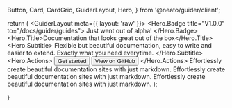   Button,
  Card,
  CardGrid,
  GuiderLayout,
  Hero,
} from '@neato/guider/client';
 
  return (
    <GuiderLayout meta={{ layout: 'raw' }}>
      <Hero>
        <Hero.Badge title="V1.0.0" to="/docs/guider/guides">
          Just went out of alpha!
        </Hero.Badge>
        <Hero.Title>Documentation that looks great out of the box</Hero.Title>
        <Hero.Subtitle>
          Flexible but beautiful documentation, easy to write and easier to
          extend. Exactly what you need everytime.
        </Hero.Subtitle>
        <Hero.Actions>
          <Button to="/docs/guider/guides">Get started</Button>
          <Button to="https://github.com/mrjvs/neatojs" type="secondary">
            View on GitHub
          </Button>
        </Hero.Actions>
      </Hero>
      <CardGrid>
        <Card icon="mdi:cube-outline" title="Focus on writing">
          Effortlessly create beautiful documentation sites with just markdown.
        </Card>
        <Card icon="mdi:cube-outline" title="Focus on writing">
          Effortlessly create beautiful documentation sites with just markdown.
        </Card>
        <Card icon="mdi:cube-outline" title="Focus on writing">
          Effortlessly create beautiful documentation sites with just markdown.
        </Card>
      </CardGrid>
    </GuiderLayout>
  );

}
